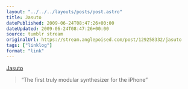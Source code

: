 ```yaml
---
layout: "../../../layouts/posts/post.astro"
title: Jasuto
datePublished: 2009-06-24T08:47:26+00:00
dateUpdated: 2009-06-24T08:47:26+00:00
source: tumblr stream
originalUrl: https://stream.anglepoised.com/post/129258332/jasuto
tags: ["linklog"]
format: "link"
---
```


[Jasuto][1]

> &ldquo;The first truly modular synthesizer for the iPhone&rdquo;

[1]: http://www.jasuto.com/

